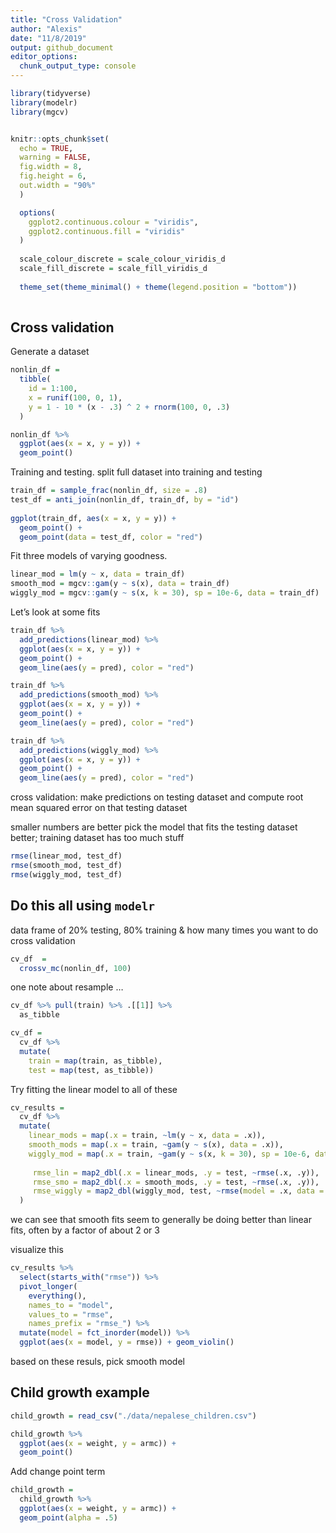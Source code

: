 ```yaml
---
title: "Cross Validation"
author: "Alexis"
date: "11/8/2019"
output: github_document
editor_options: 
  chunk_output_type: console
---
```


```r
library(tidyverse)
library(modelr)
library(mgcv)


knitr::opts_chunk$set(
  echo = TRUE,
  warning = FALSE,
  fig.width = 8,
  fig.height = 6,
  out.width = "90%"
  )

  options(
    ggplot2.continuous.colour = "viridis",
    ggplot2.continuous.fill = "viridis"
  )
  
  scale_colour_discrete = scale_colour_viridis_d
  scale_fill_discrete = scale_fill_viridis_d
  
  theme_set(theme_minimal() + theme(legend.position = "bottom"))
  
```

## Cross validation

Generate a dataset

```r
nonlin_df = 
  tibble(
    id = 1:100,
    x = runif(100, 0, 1),
    y = 1 - 10 * (x - .3) ^ 2 + rnorm(100, 0, .3)
  )

nonlin_df %>% 
  ggplot(aes(x = x, y = y)) + 
  geom_point() 
```

Training and testing.
split full dataset into training and testing 
```r
train_df = sample_frac(nonlin_df, size = .8)
test_df = anti_join(nonlin_df, train_df, by = "id")
 
ggplot(train_df, aes(x = x, y = y)) + 
  geom_point() + 
  geom_point(data = test_df, color = "red")
```

Fit three models of varying goodness.

```r
linear_mod = lm(y ~ x, data = train_df)
smooth_mod = mgcv::gam(y ~ s(x), data = train_df)
wiggly_mod = mgcv::gam(y ~ s(x, k = 30), sp = 10e-6, data = train_df)
```

Let's look at some fits

```r
train_df %>%
  add_predictions(linear_mod) %>%
  ggplot(aes(x = x, y = y)) +
  geom_point() +
  geom_line(aes(y = pred), color = "red")

train_df %>%
  add_predictions(smooth_mod) %>%
  ggplot(aes(x = x, y = y)) +
  geom_point() +
  geom_line(aes(y = pred), color = "red")

train_df %>%
  add_predictions(wiggly_mod) %>%
  ggplot(aes(x = x, y = y)) +
  geom_point() +
  geom_line(aes(y = pred), color = "red")
```

cross validation: make predictions on testing dataset and compute root mean squared error on that testing dataset

smaller numbers are better
pick the model that fits the testing dataset better; training dataset has too much stuff
```r
rmse(linear_mod, test_df)
rmse(smooth_mod, test_df)
rmse(wiggly_mod, test_df)
```

## Do this all using `modelr`

data frame of 20% testing, 80% training & how many times you want to do cross validation
```r
cv_df  =
  crossv_mc(nonlin_df, 100)
```

one note about resample ...

```r
cv_df %>% pull(train) %>% .[[1]] %>% 
  as_tibble
```
  
```r
cv_df =
  cv_df %>% 
  mutate(
    train = map(train, as_tibble),
    test = map(test, as_tibble))
```

Try fitting the linear model to all of these

```r
cv_results =
  cv_df %>%
  mutate(
    linear_mods = map(.x = train, ~lm(y ~ x, data = .x)),
    smooth_mods = map(.x = train, ~gam(y ~ s(x), data = .x)),
    wiggly_mod = map(.x = train, ~gam(y ~ s(x, k = 30), sp = 10e-6, data = .x)),
    
     rmse_lin = map2_dbl(.x = linear_mods, .y = test, ~rmse(.x, .y)),
     rmse_smo = map2_dbl(.x = smooth_mods, .y = test, ~rmse(.x, .y)),
     rmse_wiggly = map2_dbl(wiggly_mod, test, ~rmse(model = .x, data = .y))
  )
```
we can see that smooth fits seem to generally be doing better than linear fits, often by a factor of about 2 or 3

visualize this

```r
cv_results %>% 
  select(starts_with("rmse")) %>% 
  pivot_longer(
    everything(),
    names_to = "model", 
    values_to = "rmse",
    names_prefix = "rmse_") %>% 
  mutate(model = fct_inorder(model)) %>% 
  ggplot(aes(x = model, y = rmse)) + geom_violin()
```
based on these resuls, pick smooth model

## Child growth example
```r
child_growth = read_csv("./data/nepalese_children.csv")
```

```r
child_growth %>%
  ggplot(aes(x = weight, y = armc)) +
  geom_point()
```

Add change point term
 
```r
child_growth =
  child_growth %>% 
  ggplot(aes(x = weight, y = armc)) + 
  geom_point(alpha = .5)
```























